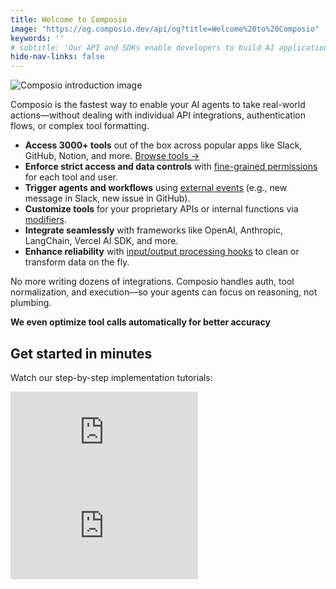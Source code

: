 ```yaml
---
title: Welcome to Composio
image: "https://og.composio.dev/api/og?title=Welcome%20to%20Composio"   # image for socials
keywords: ''
# subtitle: 'Our API and SDKs enable developers to build AI applications and experiences that are a step above the rest.'
hide-nav-links: false
---
```


<Frame>
  <img src="../../../assets/images/hero.png" alt="Composio introduction image" />
</Frame>

Composio is the fastest way to enable your AI agents to take real-world actions—without dealing with individual API integrations, authentication flows, or complex tool formatting.

- **Access 3000+ tools** out of the box across popular apps like Slack, GitHub, Notion, and more. [Browse tools →](/toolkits/introduction)
- **Enforce strict access and data controls** with [fine-grained permissions](/docs/authenticating-tools) for each tool and user.
- **Trigger agents and workflows** using [external events](/docs/using-triggers) (e.g., new message in Slack, new issue in GitHub).
- **Customize tools** for your proprietary APIs or internal functions via [modifiers](/docs/modifying-tool-schemas).
- **Integrate seamlessly** with frameworks like OpenAI, Anthropic, LangChain, Vercel AI SDK, and more.
- **Enhance reliability** with [input/output processing hooks](/docs/modifying-tool-inputs) to clean or transform data on the fly.

No more writing dozens of integrations. Composio handles auth, tool normalization, and execution—so your agents can focus on reasoning, not plumbing.

**We even optimize tool calls automatically for better accuracy**

## Get started in minutes

Watch our step-by-step implementation tutorials:

<Tabs>
<Tab title="Python">
<div style={{position: 'relative', paddingBottom: '56.25%', height: 0, overflow: 'hidden', marginBottom: '20px'}}>
  <iframe 
    style={{position: 'absolute', top: 0, left: 0, width: '100%', height: '100%'}}
    src="https://www.youtube.com/embed/wkqlR8322F4" 
    title="Composio Python Quickstart"
    frameBorder="0" 
    allow="accelerometer; autoplay; clipboard-write; encrypted-media; gyroscope; picture-in-picture; web-share" 
    allowFullScreen
  ></iframe>
</div>
</Tab>
<Tab title="TypeScript">
<div style={{position: 'relative', paddingBottom: '56.25%', height: 0, overflow: 'hidden', marginBottom: '20px'}}>
  <iframe 
    style={{position: 'absolute', top: 0, left: 0, width: '100%', height: '100%'}}
    src="https://www.youtube.com/embed/ZRGb4xGl-kc" 
    title="Composio TypeScript Quickstart"
    frameBorder="0" 
    allow="accelerometer; autoplay; clipboard-write; encrypted-media; gyroscope; picture-in-picture; web-share" 
    allowFullScreen
  ></iframe>
</div>
</Tab>
</Tabs>